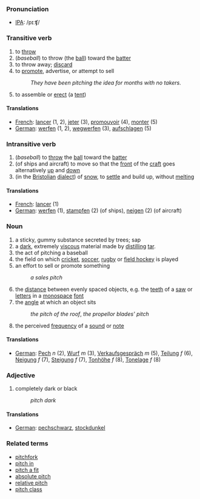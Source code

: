 === Pronunciation ===
* [[IPA]]: /pɪːʧ/

=== Transitive verb ===
# to [[throw]]
# (''baseball'') to throw (the [[ball]]) toward the [[batter]]
# to throw away; [[discard]]
# to [[promote]], advertise, or attempt to sell
#: ''They have been pitching the idea for months with no takers.''  
# to assemble or [[erect]] (a [[tent]]) 

====Translations====
*[[French]]: [[lancer]] (1, 2), [[jeter]] (3), [[promouvoir]] (4), [[monter]] (5)
*[[German]]: [[werfen]] (1, 2), [[wegwerfen]] (3), [[aufschlagen]] (5)

=== Intransitive verb ===
# (''baseball'') to [[throw]] the [[ball]] toward the [[batter]]
# (of ships and aircraft) to move so that the [[front]] of the [[craft]] goes alternatively [[up]] and [[down]]
# (in the [[Bristolian]] [[dialect]]) of [[snow]], to [[settle]] and build up, without [[melt]]ing

====Translations====
*[[French]]: [[lancer]] (1)
*[[German]]: [[werfen]] (1), [[stampfen]] (2) (of ships), [[neigen]] (2) (of aircraft)

=== Noun ===
# a sticky, gummy substance secreted by trees; sap 
# a [[dark]], extremely [[viscous]] material made by [[distill]]ing [[tar]].
# the act of pitching a baseball
# the field on which [[cricket]], [[soccer]], [[rugby]] or [[field hockey]] is played
# an effort to sell or promote something 
#: ''a sales pitch''
# the [[distance]] between evenly spaced objects, e.g. the [[teeth]] of a [[saw]] or [[letters]] in a [[monospace]] [[font]]
# the [[angle]] at which an object sits
#: ''the pitch of the roof'', ''the propellor blades' pitch''
# the perceived [[frequency]] of a [[sound]] or [[note]]

====Translations====
*[[German]]: [[Pech]] ''n'' (2), [[Wurf]] ''m'' (3), [[Verkaufsgespräch]] ''m'' (5), [[Teilung]] ''f'' (6), [[Neigung]] ''f'' (7), [[Steigung]] ''f'' (7), [[Tonhöhe]] ''f'' (8), [[Tonelage]] ''f'' (8)

=== Adjective ===
# completely dark or black
#: ''pitch dark''

====Translations====
*[[German]]: [[pechschwarz]], [[stockdunkel]]

=== Related terms ===
*[[pitchfork]]
*[[pitch in]]
*[[pitch a fit]]
*[[absolute pitch]]
*[[relative pitch]]
*[[pitch class]]